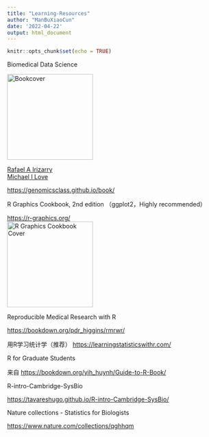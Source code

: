 ```yaml
---
title: "Learning-Resources"
author: "ManBuXiaoCun"
date: '2022-04-22'
output: html_document
---
```


```r
knitr::opts_chunk$set(echo = TRUE)
```

Biomedical Data Science

[![Bookcover](https://d2sofvawe08yqg.cloudfront.net/dataanalysisforthelifesciences/s_hero2x?1620484418){width="200"}](https://leanpub.com/dataanalysisforthelifesciences/)

[Rafael A Irizarry](https://leanpub.com/u/rafalab)\
[Michael I Love](https://leanpub.com/u/mikelove1)\

<https://genomicsclass.github.io/book/>\

R Graphics Cookbook, 2nd edition （ggplot2，Highly recommended）

<https://r-graphics.org/>\
[![R Graphics Cookbook Cover](https://r-graphics.org/cover.jpg){width="200"}](https://r-graphics.org/)

Reproducible Medical Research with R

<https://bookdown.org/pdr_higgins/rmrwr/>\

用R学习统计学（推荐） <https://learningstatisticswithr.com/>\

R for Graduate Students

来自 <https://bookdown.org/yih_huynh/Guide-to-R-Book/>\

R-intro-Cambridge-SysBio

<https://tavareshugo.github.io/R-intro-Cambridge-SysBio/>\

Nature collections - Statistics for Biologists

<https://www.nature.com/collections/qghhqm>\
